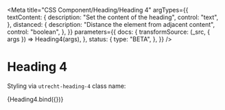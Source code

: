 <!--
@license EUPL-1.2
Copyright (c) 2021 Robbert Broersma
-->


<Meta
  title="CSS Component/Heading/Heading 4"
  argTypes={{
    textContent: {
      description: "Set the content of the heading",
      control: "text",
    },
    distanced: {
      description: "Distance the element from adjacent content",
      control: "boolean",
    },
  }}
  parameters={{
    docs: {
      transformSource: (_src, { args }) => Heading4(args),
    },
    status: {
      type: "BETA",
    },
  }}
/>

# Heading 4

Styling via `utrecht-heading-4` class name:

<Canvas>
  <Story
    name="Heading 4"
    args={{
      distanced: true,
      textContent: "The Quick Brown Fox Jumps Over The Lazy Dog",
    }}
  >
    {Heading4.bind({})}
  </Story>
</Canvas>

<ArgsTable story="Heading 4" />
